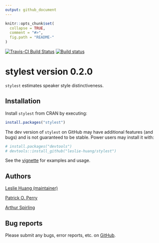 ```yaml
---
output: github_document
---
```


<!-- README.md is generated from README.Rmd. Please edit that file -->

```r
knitr::opts_chunk$set(
  collapse = TRUE,
  comment = "#>",
  fig.path = "README-"
)
```

[![Travis-CI Build Status](https://travis-ci.org/leslie-huang/stylest.svg?branch=master)](https://travis-ci.org/leslie-huang/stylest) [![Build status](https://ci.appveyor.com/api/projects/status/384insyingv6jcg2?svg=true)](https://ci.appveyor.com/project/leslie-huang/stylest)

# stylest version 0.2.0

`stylest` estimates speaker style distinctiveness.

## Installation

Install `stylest` from CRAN by executing:


```r
install.packages("stylest")
```

The dev version of `stylest` on GitHub may have additional features (and bugs) and is not guaranteed to be stable. Power users may install it with:

```r
# install.packages("devtools")
# devtools::install_github("leslie-huang/stylest")
```


See the <a href="https://leslie-huang.github.io/stylest/articles/stylest-vignette.html">vignette</a> for examples and usage.

## Authors

<a href="http://leslie-huang.github.io">Leslie Huang (maintainer)</a>

<a href="https://github.com/patperry">Patrick O. Perry</a>

<a href="https://github.com/ArthurSpirling/">Arthur Spirling</a>

## Bug reports

Please submit any bugs, error reports, etc. on <a href="https://github.com/leslie-huang/stylest/issues">GitHub</a>.

